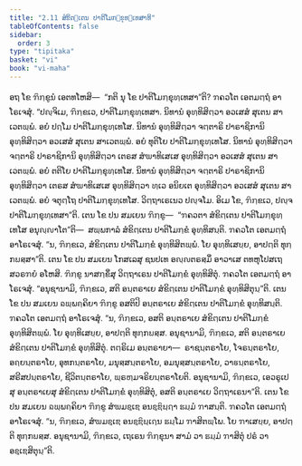 ```yaml
---
title: "2.11 ສໍຂິຕ຺ເຕນ ປາຕິໂມກ຺ຂຸທ຺ເທສາທິ"
tableOfContents: false
sidebar:
  order: 3
type: "tipitaka"
basket: "vi"
book: "vi-maha"
---
```



<DynamicBreadcrumb />

<Division number="150" book="vi-maha">

<Paragraph number="624" book="vi-maha">
ອຖ ໂຂ ຠິກ຺ຂູນໍ ເອຕທໂຫສິ—  “ກຕິ ນຸ ໂຂ ປາຕິໂມກ຺ຂຸທ຺ເທສາ”ຕິ? ຠຄວໂຕ ເອຕມຕ຺ຖໍ ອາໂຣເຈສຸໍ. “ປຎ຺ຈິເມ, ຠິກ຺ຂເວ, ປາຕິໂມກ຺ຂຸທ຺ເທສາ. ນິທານໍ ອຸທ຺ທິສິຕ຺ວາ ອວເສສໍ ສຸເຕນ ສາເວຕພ຺ພໍ. ອຍໍ ປຐໂມ ປາຕິໂມກ຺ຂຸທ຺ເທໂສ. ນິທານໍ ອຸທ຺ທິສິຕ຺ວາ ຈຕ຺ຕາຣິ ປາຣາຊິການິ ອຸທ຺ທິສິຕ຺ວາ ອວເສສໍ ສຸເຕນ ສາເວຕພ຺ພໍ. ອຍໍ ທຸຕິໂຍ ປາຕິໂມກ຺ຂຸທ຺ເທໂສ. ນິທານໍ ອຸທ຺ທິສິຕ຺ວາ ຈຕ຺ຕາຣິ ປາຣາຊິການິ ອຸທ຺ທິສິຕ຺ວາ ເຕຣສ ສໍຆາທິເສເສ ອຸທ຺ທິສິຕ຺ວາ ອວເສສໍ ສຸເຕນ ສາເວຕພ຺ພໍ. ອຍໍ ຕຕິໂຍ ປາຕິໂມກ຺ຂຸທ຺ເທໂສ. ນິທານໍ ອຸທ຺ທິສິຕ຺ວາ ຈຕ຺ຕາຣິ ປາຣາຊິການິ ອຸທ຺ທິສິຕ຺ວາ ເຕຣສ ສໍຆາທິເສເສ ອຸທ຺ທິສິຕ຺ວາ ທ຺ເວ ອນິຍເຕ ອຸທ຺ທິສິຕ຺ວາ ອວເສສໍ ສຸເຕນ ສາເວຕພ຺ພໍ. ອຍໍ ຈຕຸຕ຺ໂຖ ປາຕິໂມກ຺ຂຸທ຺ເທໂສ. ວິຕ຺ຖາເຣເນວ ປຎ຺ຈໂມ. ອິເມ ໂຂ, ຠິກ຺ຂເວ, ປຎ຺ຈ ປາຕິໂມກ຺ຂຸທ຺ເທສາ”ຕິ.
</Paragraph>

<Paragraph number="625" book="vi-maha">
ເຕນ ໂຂ ປນ ສມເຍນ ຠິກ຺ຂູ—  “ຠຄວຕາ ສໍຂິຕ຺ເຕນ ປາຕິໂມກ຺ຂຸທ຺ເທໂສ ອນຸຎ຺ຎາໂຕ”ຕິ—  ສພ຺ພກາລໍ ສໍຂິຕ຺ເຕນ ປາຕິໂມກ຺ຂໍ ອຸທ຺ທິສນ຺ຕິ. ຠຄວໂຕ ເອຕມຕ຺ຖໍ ອາໂຣເຈສຸໍ. “ນ, ຠິກ຺ຂເວ, ສໍຂິຕ຺ເຕນ ປາຕິໂມກ຺ຂໍ ອຸທ຺ທິສິຕພ຺ພໍ. ໂຍ ອຸທ຺ທິເສຍ຺ຍ, ອາປຕ຺ຕິ ທຸກ຺ກຏສ຺ສາ”ຕິ.
</Paragraph>

<Paragraph number="626" book="vi-maha">
ເຕນ ໂຂ ປນ ສມເຍນ ໂກສເລສຸ ຊນປເທ ອຎ຺ຎຕຣສ຺ມິໍ ອາວາເສ ຕທຫຸໂປສເຖ ສວຣຠຍໍ ອໂຫສິ. ຠິກ຺ຂູ ນາສກ຺ຂິໍສຸ ວິຕ຺ຖາເຣນ ປາຕິໂມກ຺ຂໍ ອຸທ຺ທິສິຕຸໍ. ຠຄວໂຕ ເອຕມຕ຺ຖໍ ອາໂຣເຈສຸໍ. “ອນຸຊານາມິ, ຠິກ຺ຂເວ, ສຕິ ອນ຺ຕຣາເຍ ສໍຂິຕ຺ເຕນ ປາຕິໂມກ຺ຂໍ ອຸທ຺ທິສິຕຸນ຺”ຕິ.
</Paragraph>

<Paragraph number="627" book="vi-maha">
ເຕນ ໂຂ ປນ ສມເຍນ ຉພ຺ພຄ຺ຄິຍາ ຠິກ຺ຂູ ອສຕິປິ ອນ຺ຕຣາເຍ ສໍຂິຕ຺ເຕນ ປາຕິໂມກ຺ຂໍ ອຸທ຺ທິສນ຺ຕິ. ຠຄວໂຕ ເອຕມຕ຺ຖໍ ອາໂຣເຈສຸໍ. “ນ, ຠິກ຺ຂເວ, ອສຕິ ອນ຺ຕຣາເຍ ສໍຂິຕ຺ເຕນ ປາຕິໂມກ຺ຂໍ ອຸທ຺ທິສິຕພ຺ພໍ. ໂຍ ອຸທ຺ທິເສຍ຺ຍ, ອາປຕ຺ຕິ ທຸກ຺ກຏສ຺ສ. ອນຸຊານາມິ, ຠິກ຺ຂເວ, ສຕິ ອນ຺ຕຣາເຍ ສໍຂິຕ຺ເຕນ ປາຕິໂມກ຺ຂໍ ອຸທ຺ທິສິຕຸໍ. ຕຕ຺ຣິເມ ອນ຺ຕຣາຍາ—  ຣາຊນ຺ຕຣາໂຍ, ໂຈຣນ຺ຕຣາໂຍ, ອຄ຺ຍນ຺ຕຣາໂຍ, ອຸທກນ຺ຕຣາໂຍ, ມນຸສ຺ສນ຺ຕຣາໂຍ, ອມນຸສ຺ສນ຺ຕຣາໂຍ, ວາຬນ຺ຕຣາໂຍ, ສຣີສປນ຺ຕຣາໂຍ, ຊີວິຕນ຺ຕຣາໂຍ, ພ຺ຣຫ຺ມຈຣິຍນ຺ຕຣາໂຍຕິ. ອນຸຊານາມິ, ຠິກ຺ຂເວ, ເອວຣູເປສຸ ອນ຺ຕຣາເຍສຸ ສໍຂິຕ຺ເຕນ ປາຕິໂມກ຺ຂໍ ອຸທ຺ທິສິຕຸໍ, ອສຕິ ອນ຺ຕຣາເຍ ວິຕ຺ຖາເຣນາ”ຕິ.
</Paragraph>

<Paragraph number="628" book="vi-maha">
ເຕນ ໂຂ ປນ ສມເຍນ ຉພ຺ພຄ຺ຄິຍາ ຠິກ຺ຂູ ສໍຆມຊ຺ເຌ ອນຊ຺ຌິຏ຺ຐາ ຘມ຺ມໍ ຠາສນ຺ຕິ. ຠຄວໂຕ ເອຕມຕ຺ຖໍ ອາໂຣເຈສຸໍ. “ນ, ຠິກ຺ຂເວ, ສໍຆມຊ຺ເຌ ອນຊ຺ຌິຏ຺ເຐນ ຘມ຺ໂມ ຠາສິຕພ຺ໂພ. ໂຍ ຠາເສຍ຺ຍ, ອາປຕ຺ຕິ ທຸກ຺ກຏສ຺ສ. ອນຸຊານາມິ, ຠິກ຺ຂເວ, ເຖເຣນ ຠິກ຺ຂຸນາ ສາມໍ ວາ ຘມ຺ມໍ ຠາສິຕຸໍ ປຣໍ ວາ ອຊ຺ເຌສິຕຸນ຺”ຕິ.
</Paragraph>
</Division>